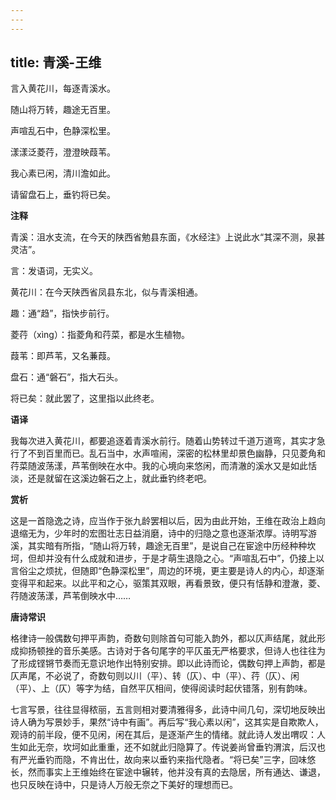 ```yaml
---
---
---
```

title: 青溪-王维
---

言入黄花川，每逐青溪水。

随山将万转，趣途无百里。

声喧乱石中，色静深松里。

漾漾泛菱荇，澄澄映葭苇。

我心素已闲，清川澹如此。

请留盘石上，垂钓将已矣。

**注释**

青溪：沮水支流，在今天的陕西省勉县东面，《水经注》上说此水“其深不测，泉甚灵洁”。

言：发语词，无实义。

黄花川：在今天陕西省凤县东北，似与青溪相通。

趣：通“趋”，指快步前行。

菱荇（xìng）：指菱角和荇菜，都是水生植物。

葭苇：即芦苇，又名蒹葭。

盘石：通“磐石”，指大石头。

将已矣：就此罢了，这里指以此终老。

**语译**

我每次进入黄花川，都要追逐着青溪水前行。随着山势转过千道万道弯，其实才急行了不到百里而已。乱石当中，水声喧闹，深密的松林里却景色幽静，只见菱角和荇菜随波荡漾，芦苇倒映在水中。我的心境向来悠闲，而清澈的溪水又是如此恬淡，还是就留在这溪边磐石之上，就此垂钓终老吧。

**赏析**

这是一首隐逸之诗，应当作于张九龄罢相以后，因为由此开始，王维在政治上趋向退缩无为，少年时的宏图壮志日益消磨，诗中的归隐之意也逐渐浓厚。诗明写游溪，其实暗有所指，“随山将万转，趣途无百里”，是说自己在宦途中历经种种坎坷，但却并没有什么成就和进步，于是才萌生退隐之心。“声喧乱石中”，仍接上以言俗尘之烦扰，但随即“色静深松里”，周边的环境，更主要是诗人的内心，却逐渐变得平和起来。以此平和之心，驱策其双眼，再看景致，便只有恬静和澄澈，菱、荇随波荡漾，芦苇倒映水中……

**唐诗常识**

格律诗一般偶数句押平声韵，奇数句则除首句可能入韵外，都以仄声结尾，就此形成抑扬顿挫的音乐美感。古诗对于各句尾字的平仄虽无严格要求，但诗人也往往为了形成铿锵节奏而无意识地作出特别安排。即以此诗而论，偶数句押上声韵，都是仄声尾，不必说了，奇数句则以川（平）、转（仄）、中（平）、荇（仄）、闲（平）、上（仄）等字为结，自然平仄相间，使得阅读时起伏错落，别有韵味。

七言写景，往往显得秾丽，五言则相对要清雅得多，此诗中间几句，深切地反映出诗人确为写景妙手，果然“诗中有画”。再后写“我心素以闲”，这其实是自欺欺人，观诗的前半段，便不见闲，闲在其后，是逐渐产生的情绪。就此诗人发出喟叹：人生如此无奈，坎坷如此重重，还不如就此归隐算了。传说姜尚曾垂钓渭滨，后汉也有严光垂钓而隐，不肯出仕，故向来以垂钓来指代隐者。“将已矣”三字，回味悠长，然而事实上王维始终在宦途中辗转，他并没有真的去隐居，所有通达、谦退，也只反映在诗中，只是诗人万般无奈之下美好的理想而已。